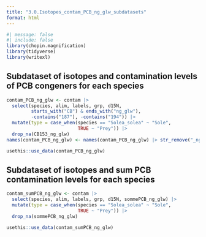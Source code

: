 ```yaml
---
title: "3.0.Isotopes_contam_PCB_ng_glw_subdatasets"
format: html
---
```


```r
#| message: false
#| include: false
library(chopin.magnification)
library(tidyverse)
library(writexl)
```

## Subdataset of isotopes and contamination levels of PCB congeners for each species
```r
contam_PCB_ng_glw <- contam |> 
  select(species, alim, labels, grp, d15N, 
         starts_with("CB") & ends_with("ng_glw"),
         -contains("187"), -contains("194")) |> 
  mutate(type = case_when(species == "Solea_solea" ~ "Sole", 
                          TRUE ~ "Prey")) |> 
  drop_na(CB153_ng_glw)
names(contam_PCB_ng_glw) <- names(contam_PCB_ng_glw) |> str_remove("_ng_glw")

usethis::use_data(contam_PCB_ng_glw)
```

## Subdataset of isotopes and sum PCB contamination levels for each species
```r
contam_sumPCB_ng_glw <- contam |> 
  select(species, alim, labels, grp, d15N, sommePCB_ng_glw) |> 
  mutate(type = case_when(species == "Solea_solea" ~ "Sole", 
                          TRUE ~ "Prey")) |>
  drop_na(sommePCB_ng_glw)

usethis::use_data(contam_sumPCB_ng_glw)
```

